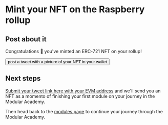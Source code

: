# Mint your NFT on the Raspberry rollup


## Post about it

Congratulations 🎉 you've minted an ERC-721 NFT on your rollup!

<Button href="https://twitter.com/intent/tweet?text=I just finished module 1 of Modular Academy! Check out my NFT" variant="accent" target="_blank">post a tweet with a picture of your NFT in your wallet</Button>

## Next steps

[Submit your tweet link here with your EVM address](https://forms.gle/p4MNauxsz6ijnfjR8) and we'll send you an NFT as a momento of finishing your first module on your journey in the Modular Academy.

Then head back to the [modules page](/build-whatever) to continue your journey through the Modular Academy. 